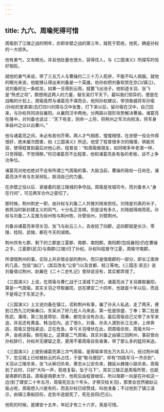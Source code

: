 ```yaml
---
---
---
```

title: 九六、周瑜死得可惜
---



周瑜到了江陵之战的明年，亦即赤壁之战的第三年，就死于箭疮，他死，确是孙权的一大损失。

他有勇气，又有眼光。并且他肚量也很大，容得住人，与《三国演义》所描写的恰好相反。

就他的勇气来说，带了三五万人与曹操约二三十万人死拼，不能不叫人佩服。就他的眼光来说，他能够认得出来刘备是一个英雄，劝孙权把刘备软禁在京口(镇江)，说刘备好比一条蛟龙，如果一旦得到云雨，就要飞出池子。他知道关羽、张飞是“熊虎之将”，颇想用这两人的力量，替东吴打平天下。最叫我们惊异的，便是在战略的计划上，周瑜竟然与诸葛亮不谋而合，他同孙权建议，带领奋威将军孙瑜(孙权的堂弟弟)去打四川刘璋与汉中张鲁，打下来以后，留孙瑜在汉中，自己回来，与孙权共同进驻襄阳。从襄阳汉中两地，分两路以钳形攻势解决曹操。诸葛亮在隆中，对刘备也说过：“天下有变，则命一上将，将荆州之军次向宛洛，将军身率益州之众以出秦川。”

他与诸葛亮之间，未必有若何芥蒂。两人才气相若，惺惺相惜，在赤壁一役合作得很好，绝未屡次图害，如《三国演义》所述。他受了程普很多次的侮慢，俱能优容，使得程普到最后对他心折。程普说：“和周瑜做朋友，如同喝多年老酒一样，只觉得甜，不觉得醉。”何况诸葛亮不比程普，他和诸葛亮各有各的老板，谈不上争功争位。

诸葛亮对他也绝对不会有所谓三气周瑜的事，大敌当前，曹操的政权一日尚在，诸葛亮决不肯与东吴倾轧，抵消自己的力量。

在赤壁之役以后．紧接着的是江陵城的争夺战。周瑜是攻城司令，而刘备本人“身在行间”，可见两军合作之密切了。

那时候，荆州刺史一职，由孙权与刘备二人共推刘琦来担任。刘琦是刘表的长子，依照当时新封建主义的风气，十分名正言顺。但是没有多久，刘琦就得病而死。孙权与刘备二人互推为徐州牧与荆州牧，孙管徐州，刘管荆州。

刘备派诸葛亮率领关羽、张飞与赵云三人，去收拾了四郡，这四郡就是长沙、零陵、桂阳、武陵，都在今天的湖南。

荆州共有七郡，剩下的三郡是江夏郡、南郡、南阳郡。南阳郡(包括襄阳)仍在曹操之手。江夏郡(武汉)与南郡(江陵)归了孙权。孙权叫程普守江夏，周瑜守南郡。

所谓借荆州的事，实际上并非借全部的荆州，而只是借南郡的一部分，即长江南岸的几县，包括“油口”。(其后改名“公安”)以及宜都、枝江等地。《三国志·吴志》说刘备借过荆州，赵翼在《二十二史札记》里辩说没有，其实都弄错了。

《三国演义》上说，在周瑜与曹仁战于江凌城下之时，诸葛亮派了关羽袭取襄阳，算是一气周瑜。其实关羽之夺取襄阳，远在建安二十四年，也就是十年以后，而且不是得之于东吴之手。

《三国演义》上又说刘备在镇江，谎称荆州有事，骗了孙夫人私逃，走了两天，便到江西九江的柴桑口，东吴派了好几批人马来追，第一批是徐盛、丁奉；第二批是陈武、潘璋，第三批是蒋钦、周秦，都完全没有办法。最后周瑜自己又带了水军来追，并且还有黄盖、韩当在内。追了很久，刘备、孙夫人渡到长江北岸，上岸奔逃，周瑜又登陆紧迫，正在危急，幸亏关羽埋伏在此，把周瑜杀败，周瑜大叫一声，金疮进裂，倒在船上。这算是二气周瑜。其实刘备之由镇江回荆州，事前曾向孙权辞行，孙权并无硬留之意，更用不着周瑜自告奋勇，带了那么多的猛将来追。

《三国演义》上提到诸葛亮第三次气周瑜，是周瑜率领五万大兵入川，经过荆州城下，忽见城上已经被赵云的兵占住，于是“勒马便回”，却有“四路军马一齐杀到”，关羽从江陵杀来，张飞从秭归杀来，黄忠从公安杀来，魏延从彝陵小路杀来。周瑜到了此时，只好“大叫一声，箭疮复裂，坠于马下”。其实江陵正是周瑜所管，也就是南郡的首县。周瑜是南郡太守，他死后由程普继任，所以南郡一向是在孙权这一边(到了建安二十年五月，周瑜死后五个年头，才移交给关羽)，那里会忽然被赵云偷占呢，周瑜想入川是有的，而且孙权已经赞成，叫他准备；不过他到了镇江请示，由镇江乘船回任，走到半途就死了，死在岳阳(巴丘)。

他死的时候，是建安十五年，年纪才有三十六岁。真是可惜。